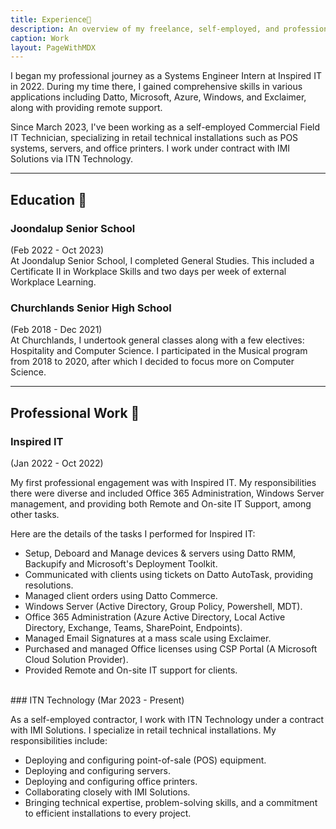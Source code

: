 ```yaml
---
title: Experience👷
description: An overview of my freelance, self-employed, and professional work experience.
caption: Work
layout: PageWithMDX
---
```


I began my professional journey as a Systems Engineer Intern at Inspired IT in 2022. During my time there, I gained comprehensive skills in various applications including Datto, Microsoft, Azure, Windows, and Exclaimer, along with providing remote support.

Since March 2023, I've been working as a self-employed Commercial Field IT Technician, specializing in retail technical installations such as POS systems, servers, and office printers. I work under contract with IMI Solutions via ITN Technology.

---

## Education 🏫

### Joondalup Senior School 
(Feb 2022 - Oct 2023)
<br />
At Joondalup Senior School, I completed General Studies. This included a Certificate II in Workplace Skills and two days per week of external Workplace Learning.

### Churchlands Senior High School
(Feb 2018 - Dec 2021)
<br />
At Churchlands, I undertook general classes along with a few electives: Hospitality and Computer Science. I participated in the Musical program from 2018 to 2020, after which I decided to focus more on Computer Science.

---

## Professional Work 💼

### Inspired IT 
(Jan 2022 - Oct 2022)

My first professional engagement was with Inspired IT. My responsibilities there were diverse and included Office 365 Administration, Windows Server management, and providing both Remote and On-site IT Support, among other tasks.

Here are the details of the tasks I performed for Inspired IT:

- Setup, Deboard and Manage devices & servers using Datto RMM, Backupify and Microsoft's Deployment Toolkit.
- Communicated with clients using tickets on Datto AutoTask, providing resolutions.
- Managed client orders using Datto Commerce.
- Windows Server (Active Directory, Group Policy, Powershell, MDT).
- Office 365 Administration (Azure Active Directory, Local Active Directory, Exchange, Teams, SharePoint, Endpoints).
- Managed Email Signatures at a mass scale using Exclaimer.
- Purchased and managed Office licenses using CSP Portal (A Microsoft Cloud Solution Provider).
- Provided Remote and On-site IT support for clients.
<br />
### ITN Technology
(Mar 2023 - Present)

As a self-employed contractor, I work with ITN Technology under a contract with IMI Solutions. I specialize in retail technical installations. My responsibilities include:

- Deploying and configuring point-of-sale (POS) equipment.
- Deploying and configuring servers.
- Deploying and configuring office printers.
- Collaborating closely with IMI Solutions.
- Bringing technical expertise, problem-solving skills, and a commitment to efficient installations to every project.